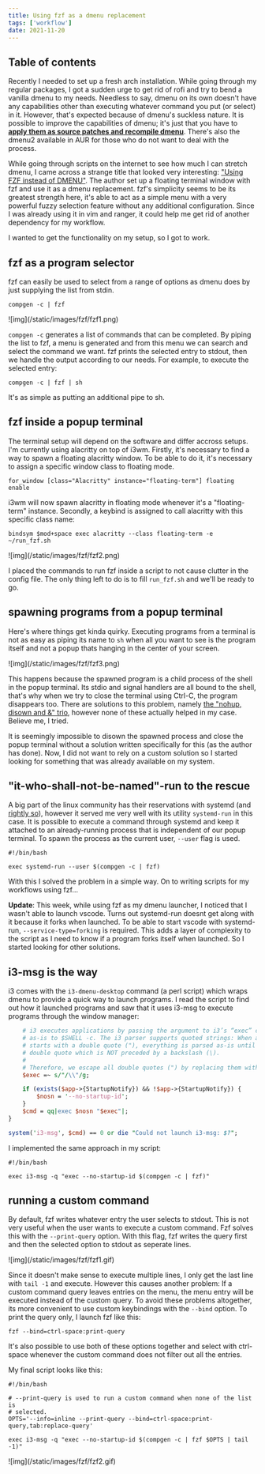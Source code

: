 ```yaml
---
title: Using fzf as a dmenu replacement
tags: ['workflow']
date: 2021-11-20
---
```


## Table of contents

<TOCInline toc={props.toc} exclude="Table of Contents" toHeading={2} />

Recently I needed to set up a fresh arch installation. While going through my regular packages, I got a sudden urge to get rid of rofi and try to bend a vanilla dmenu to my needs. Needless to say, dmenu on its own doesn't have any capabilities other than executing whatever command you put (or select) in it. However, that's expected because of dmenu's suckless nature. It is possible to improve the capabilities of dmenu; it's just that you have to [**apply them as source patches and recompile dmenu**](https://tools.suckless.org/dmenu/patches/). There's also the dmenu2 available in AUR for those who do not want to deal with the process.

While going through scripts on the internet to see how much I can stretch dmenu, I came across a strange title that looked very interesting: ["Using FZF instead of DMENU"](https://medium.com/njiuko/using-fzf-instead-of-dmenu-2780d184753f). The author set up a floating terminal window with fzf and use it as a dmenu replacement. fzf's simplicity seems to be its greatest strength here, it's able to act as a simple menu with a very powerful fuzzy selection feature without any additional configuration. Since I was already using it in vim and ranger, it could help me get rid of another dependency for my workflow.

I wanted to get the functionality on my setup, so I got to work.


## fzf as a program selector

fzf can easily be used to select from a range of options as dmenu does by just supplying the list from stdin.

```
compgen -c | fzf
```

<div>
![img](/static/images/fzf/fzf1.png)
</div>

`compgen -c` generates a list of commands that can be completed. By piping the list to fzf, a menu is generated and from this menu we can search and select the command we want. fzf prints the selected entry to stdout, then we handle the output according to our needs. For example, to execute the selected entry:

```
compgen -c | fzf | sh
```

It's as simple as putting an additional pipe to sh.


## fzf inside a popup terminal

The terminal setup will depend on the software and differ accross setups. I'm currently using alacritty on top of i3wm. Firstly, it's necessary to find a way to spawn a floating alacritty window. To be able to do it, it's necessary to assign a specific window class to floating mode.

```
for_window [class="Alacritty" instance="floating-term"] floating enable
```

i3wm will now spawn alacritty in floating mode whenever it's a "floating-term" instance. Secondly, a keybind is assigned to call alacritty with this specific class name:

```
bindsym $mod+space exec alacritty --class floating-term -e ~/run_fzf.sh
```

<div>
![img](/static/images/fzf/fzf2.png)
</div>

I placed the commands to run fzf inside a script to not cause clutter in the config file. The only thing left to do is to fill `run_fzf.sh` and we'll be ready to go.


## spawning programs from a popup terminal

Here's where things get kinda quirky. Executing programs from a terminal is not as easy as piping its name to `sh` when all you want to see is the program itself and not a popup thats hanging in the center of your screen.

<div>
![img](/static/images/fzf/fzf3.png)
</div>

This happens because the spawned program is a child process of the shell in the popup terminal. Its stdio and signal handlers are all bound to the shell, that's why when we try to close the terminal using Ctrl-C, the program disappears too. There are solutions to this problem, namely [the "nohup, disown and &" trio](https://unix.stackexchange.com/questions/3886/difference-between-nohup-disown-and), however none of these actually helped in my case. Believe me, I tried.

It is seemingly impossible to disown the spawned process and close the popup terminal without a solution written specifically for this (as the author has done). Now, I did not want to rely on a custom solution so I started looking for something that was already available on my system.


## "it-who-shall-not-be-named"-run to the rescue

A big part of the linux community has their reservations with systemd (and [rightly so](http://web.archive.org/web/20140909093139/http://boycottsystemd.org/)), however it served me very well with its utility `systemd-run` in this case. It is possible to execute a command through systemd and keep it attached to an already-running process that is independent of our popup terminal. To spawn the process as the current user, `--user` flag is used.

```
#!/bin/bash

exec systemd-run --user $(compgen -c | fzf)
```

With this I solved the problem in a simple way. On to writing scripts for my workflows using fzf...

**Update**: This week, while using fzf as my dmenu launcher, I noticed that I
wasn't able to launch vscode. Turns out systemd-run doesnt get along with it
because it forks when launched. To be able to start vscode with systemd-run,
`--service-type=forking` is required. This adds a layer of complexity to the
script as I need to know if a program forks itself when launched. So I started
looking for other solutions.


## i3-msg is the way

i3 comes with the `i3-dmenu-desktop` command (a perl script) which wraps dmenu
to provide a quick way to launch programs. I read the script to find out how it
launched programs and saw that it uses i3-msg to execute programs through the
window manager:

```perl
    # i3 executes applications by passing the argument to i3’s “exec” command
    # as-is to $SHELL -c. The i3 parser supports quoted strings: When a string
    # starts with a double quote ("), everything is parsed as-is until the next
    # double quote which is NOT preceded by a backslash (\).
    #
    # Therefore, we escape all double quotes (") by replacing them with \"
    $exec =~ s/"/\\"/g;

    if (exists($app->{StartupNotify}) && !$app->{StartupNotify}) {
        $nosn = '--no-startup-id';
    }
    $cmd = qq|exec $nosn "$exec"|;
}

system('i3-msg', $cmd) == 0 or die "Could not launch i3-msg: $?";
```

I implemented the same approach in my script:

```
#!/bin/bash

exec i3-msg -q "exec --no-startup-id $(compgen -c | fzf)"
```


## running a custom command

By default, fzf writes whatever entry the user selects to stdout. This is not
very useful when the user wants to execute a custom command. Fzf solves this
with the `--print-query` option. With this flag, fzf writes the query first and
then the selected option to stdout as seperate lines.

<div>
![img](/static/images/fzf/fzf1.gif)
</div>

Since it doesn't make sense to execute multiple lines, I only get the last line
with `tail -1` and execute. However this causes another problem: If a custom
command query leaves entries on the menu, the menu entry will be executed
instead of the custom query. To avoid these problems altogether, its more
convenient to use custom keybindings with the `--bind` option. To print the
query only, I launch fzf like this:

```
fzf --bind=ctrl-space:print-query
```

It's also possible to use both of these options together and select with
ctrl-space whenever the custom command does not filter out all the entries.

My final script looks like this:

```
#!/bin/bash

# --print-query is used to run a custom command when none of the list is
# selected.
OPTS='--info=inline --print-query --bind=ctrl-space:print-query,tab:replace-query'

exec i3-msg -q "exec --no-startup-id $(compgen -c | fzf $OPTS | tail -1)"
```

<div>
![img](/static/images/fzf/fzf2.gif)
</div>
